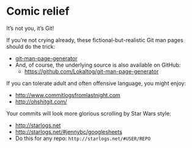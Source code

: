 # Comic relief {#sec-comic-relief}

It's not you, it's Git!

If you're not crying already, these fictional-but-realistic Git man pages should do the trick:

-   [git-man-page-generator](http://git-man-page-generator.lokaltog.net)
-   And, of course, the underlying source is also available on GitHub:
    -   <https://github.com/Lokaltog/git-man-page-generator>

If you can tolerate adult and often offensive language, you might enjoy:

-   <http://www.commitlogsfromlastnight.com>
-   <http://ohshitgit.com/>

Your commits will look more glorious scrolling by Star Wars style:

-   <http://starlogs.net>
-   <http://starlogs.net/#jennybc/googlesheets>
-   Do this for any repo: `http://starlogs.net/#USER/REPO`
